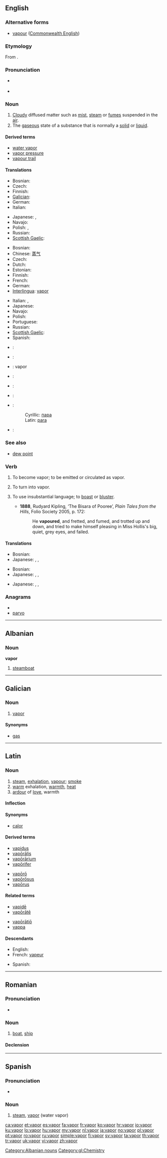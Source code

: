 ==English==

===Alternative forms===
* [[vapour]] ([[Commonwealth English]])

===Etymology===
From {{etyl|la}} {{term|vapor||steam, heat|lang=la}}.

===Pronunciation===
* {{a|UK}} {{IPA|/ˈveɪpə/}}
* {{audio|en-us-vapour.ogg|Audio (US)}}
*: {{rhymes|eɪpə(r)}}

===Noun===
{{wikipedia}}
{{en-noun}}

# [[cloud|Cloudy]] diffused matter such as [[mist]], [[steam]] or [[fume]]s suspended in the [[air]].
# The [[gaseous]] state of a substance that is normally a [[solid]] or [[liquid]].

====Derived terms====
* [[water vapor]]
* [[vapor pressure]]
* [[vapour trail]]

====Translations====
{{trans-top|cloudy diffused matter}}
* Bosnian: {{t-|bs|para|f}}
* Czech: {{t-|cs|pára|f}}
* Finnish: {{t+|fi|höyry}}
* [[Galician]]: {{t-|gl|vapor|m|xs=Galician}}
* German: {{t+|de|Dampf|m}}
* Italian: {{t+|it|vapore|m}}
{{trans-mid}}
* Japanese: {{t+|ja|蒸気|tr=[[じょうき]], jōki}}, {{t+|ja|湯気|tr=[[ゆげ]], yuge}}
* Navajo: {{tø|nv|siil}}
* Polish: {{t+|pl|mgła|f}}, {{t|pl|opary|m|p}}
* Russian: {{t+|ru|пар|m|tr=par}}
* [[Scottish Gaelic]]: {{t-|gd|smùid|f|xs=Scottish Gaelic}}
{{trans-bottom}}

{{trans-top|the gaseous  state of a substance that is normally a solid or liquid}}
* Bosnian: {{t-|bs|para|f}}
* Chinese: [[蒸气]]
* Czech: {{t-|cs|pára|f}}
* Dutch: {{t+|nl|damp|m}}
* Estonian: {{t-|et|aur}}
* Finnish: {{t+|fi|höyry}}
* French: {{t+|fr|vapeur|f}}
* German: {{t+|de|Dampf|m}}
* [[Interlingua]]: [[vapor#Interlingua|vapor]]
{{trans-mid}}
* Italian: {{t+|it|gas|m}}, {{t+|it|vapore|m}}
* Japanese: {{t+|ja|気体|tr=[[きたい]], kitai}}
* Navajo: {{tø|nv|siil}}
* Polish: {{t+|pl|para|f}}
* Portuguese: {{t+|pt|vapor|m}}
* Russian: {{t+|ru|пар|m|tr=par}}
* [[Scottish Gaelic]]: {{t-|gd|deatach|f|xs=Scottish Gaelic}}
* Spanish: {{t+|es|vapor|m}}
{{trans-bottom}}

{{checktrans-top}}
* {{ttbc|nl}}: {{t+|nl|damp|m}}
* {{ttbc|fr}}: {{t+|fr|vapeur|f}}
* {{ttbc|Interlingua}}: vapor
* {{ttbc|Latvian}}: {{t-|lv|tvaiks|m|xs=Latvian}}
{{trans-mid}}
* {{ttbc|pt}}: {{t+|pt|vapor|m}}
* {{ttbc|Romanian}}: {{t+|ro|abur|m}}
* {{ttbc|sr}}:
*: Cyrillic: [[пара#Serbian|пара]] {{f}}
*: Latin: [[para#Serbian|para]] {{f}}
* {{ttbc|es}}: {{t+|es|vapor|m}}
{{trans-bottom}}

===See also===
* [[dew point]]

===Verb===
{{en-verb}}

# {{intransitive}} To become vapor; to be emitted or circulated as vapor.
# {{transitive}} To turn into vapor.
# {{intransitive}} To use insubstantial language; to [[boast]] or [[bluster]].
#* '''1888''', Rudyard Kipling, ‘The Bisara of Pooree’, ''Plain Tales from the Hills'', Folio Society 2005, p. 172:
#*: He '''vapoured''', and fretted, and fumed, and trotted up and down, and tried to make himself pleasing in Miss Hollis's big, quiet, grey eyes, and failed.

====Translations====
{{trans-top|intransitive: to become vapor; to be emitted or circulated as vapor}}
* Bosnian: {{t|bs|isparavati}}
* Japanese: {{t+|ja|蒸発|alt=蒸発する|tr=[[じょうはつする]], jōhatsu suru}}, {{t|ja|揮発|alt=揮発する|tr=[[きはつする]], kihatsu suru}}, {{t+|ja|気化|alt=気化する|tr=[[きかする]], kika suru}}
{{trans-mid}}
{{trans-bottom}}

{{trans-top|transitive: to turn into vapor}}
* Bosnian: {{t|bs|ispariti}}
* Japanese: {{t+|ja|蒸発|alt=蒸発させる|tr=[[じょうはつさせる]], jōhatsu saseru}}, {{t|ja|揮発|alt=揮発させる|tr=[[きはつさせる]], kihatsu saseru}}, {{t+|ja|気化|alt=気化させる|tr=[[きかさせる]], kika saseru}}
{{trans-mid}}
{{trans-bottom}}

{{trans-top|intransitive: to use insubstantial language; to boast or bluster}}
* Japanese: {{t|ja|管を巻く|tr=[[くだをまく]], kuda o maku}}, {{t|ja|粋がる|tr=[[いきがる]], ikigaru}}, {{t|ja|威張り散らす|tr=[[いばりちらす]], ibarichirasu}}
{{trans-mid}}
{{trans-bottom}}

===Anagrams===
* {{alphagram|aoprv}}
* [[parvo#English|parvo]]

----

==Albanian==

===Noun===
'''vapor'''

# [[steamboat]]

[[Category:Albanian nouns]]

----

==Galician==

===Noun===
{{gl-noun|m|vapores}}

# [[#English|vapor]]

====Synonyms====
* {{sense|vapor}} [[gas]]

[[Category:gl:Chemistry]]

----

==Latin==

===Noun===
{{la-noun|vapor|vaporis|vapōris|m|third}}

# [[steam]], [[exhalation]], [[vapour]]; [[smoke]]
# [[warm]] exhalation, [[warmth]], [[heat]]
# [[ardour]] of [[love]], warmth

====Inflection====
{{la-decl-3rd|vapor|vapor|vapor|vapōr}}

====Synonyms====
* {{sense|warmth}} [[calor#Latin|calor]]

====Derived terms====
{{top2}}
* [[vapidus]]
* [[vaporalis|vapōrālis]]
* [[vaporarium|vapōrārium]]
* [[vaporifer|vapōrifer]]
{{mid2}}
* [[vaporo|vapōrō]]
* [[vaporosus|vapōrōsus]]
* [[vaporus|vapōrus]]
{{bottom}}

====Related terms====
{{top2}}
* [[vapide|vapidē]]
* [[vaporate|vapōrātē]]
{{mid2}}
* [[vaporatio|vapōrātiō]]
* [[vappa]]
{{bottom}}

====Descendants====
{{top2}}
* English: {{l|en|vapor}}
* French: [[vapeur]]
{{mid2}}
* Spanish: {{l|es|vapor}}
{{bottom}}

----

==Romanian==

===Pronunciation===
* {{IPA|/vaˈpor/|lang=ro}}

===Noun===
{{ro-noun|n|vapoare}}

# [[boat]], [[ship]]

====Declension====
{{ro-noun-n|pl=vapoare|def=vaporul}}

----

==Spanish==

===Pronunciation===
* {{IPA|[baˈpoɾ]|lang=es}}

===Noun===
{{es-noun-m|pl=vapores}}

# [[steam]], [[vapor]] (water vapor)

[[ca:vapor]]
[[et:vapor]]
[[es:vapor]]
[[fa:vapor]]
[[fr:vapor]]
[[ko:vapor]]
[[hr:vapor]]
[[io:vapor]]
[[ku:vapor]]
[[lo:vapor]]
[[hu:vapor]]
[[my:vapor]]
[[nl:vapor]]
[[ja:vapor]]
[[no:vapor]]
[[pl:vapor]]
[[pt:vapor]]
[[ro:vapor]]
[[ru:vapor]]
[[simple:vapor]]
[[fi:vapor]]
[[sv:vapor]]
[[ta:vapor]]
[[th:vapor]]
[[tr:vapor]]
[[uk:vapor]]
[[vi:vapor]]
[[zh:vapor]]